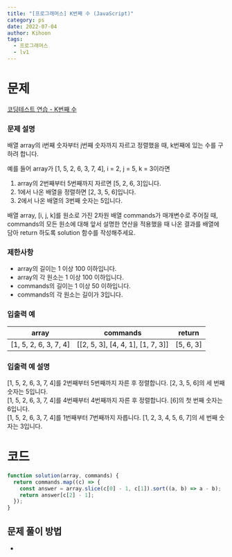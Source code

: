 ```yaml
---
title: "[프로그래머스] K번째 수 (JavaScript)"
category: ps
date: 2022-07-04
author: Kihoon
tags:
  - 프로그래머스
  - lv1
---
```


# 문제

[코딩테스트 연습 - K번째 수](https://school.programmers.co.kr/learn/courses/30/lessons/42748)

### 문제 설명

배열 array의 i번째 숫자부터 j번째 숫자까지 자르고 정렬했을 때, k번째에 있는 수를 구하려 합니다.

예를 들어 array가 [1, 5, 2, 6, 3, 7, 4], i = 2, j = 5, k = 3이라면

1. array의 2번째부터 5번째까지 자르면 [5, 2, 6, 3]입니다.
2. 1에서 나온 배열을 정렬하면 [2, 3, 5, 6]입니다.
3. 2에서 나온 배열의 3번째 숫자는 5입니다.

배열 array, [i, j, k]를 원소로 가진 2차원 배열 commands가 매개변수로 주어질 때, commands의 모든 원소에 대해 앞서 설명한 연산을 적용했을 때 나온 결과를 배열에 담아 return 하도록 solution 함수를 작성해주세요.

### 제한사항

- array의 길이는 1 이상 100 이하입니다.
- array의 각 원소는 1 이상 100 이하입니다.
- commands의 길이는 1 이상 50 이하입니다.
- commands의 각 원소는 길이가 3입니다.

### 입출력 예

| array                 | commands                          | return    |
| --------------------- | --------------------------------- | --------- |
| [1, 5, 2, 6, 3, 7, 4] | [[2, 5, 3], [4, 4, 1], [1, 7, 3]] | [5, 6, 3] |

### 입출력 예 설명

[1, 5, 2, 6, 3, 7, 4]를 2번째부터 5번째까지 자른 후 정렬합니다. [2, 3, 5, 6]의 세 번째 숫자는 5입니다. <br/>
[1, 5, 2, 6, 3, 7, 4]를 4번째부터 4번째까지 자른 후 정렬합니다. [6]의 첫 번째 숫자는 6입니다. <br/>
[1, 5, 2, 6, 3, 7, 4]를 1번째부터 7번째까지 자릅니다. [1, 2, 3, 4, 5, 6, 7]의 세 번째 숫자는 3입니다.

# 코드

```jsx
function solution(array, commands) {
  return commands.map((c) => {
    const answer = array.slice(c[0] - 1, c[1]).sort((a, b) => a - b);
    return answer[c[2] - 1];
  });
}
```

## 문제 풀이 방법

-
